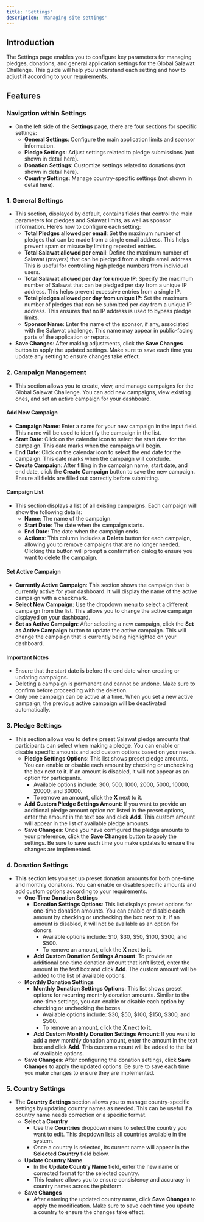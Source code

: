 ```yaml
---
title: 'Settings'
description: 'Managing site settings'
---
```


## Introduction

The Settings page enables you to configure key parameters for managing pledges, donations, and general application settings for the Global Salawat Challenge. This guide will help you understand each setting and how to adjust it according to your requirements.

## Features

### Navigation within Settings

- On the left side of the **Settings** page, there are four sections for specific settings:
    - **General Settings**: Configure the main application limits and sponsor information.
    - **Pledge Settings**: Adjust settings related to pledge submissions (not shown in detail here).
    - **Donation Settings**: Customize settings related to donations (not shown in detail here).
    - **Country Settings**: Manage country-specific settings (not shown in detail here).

### 1. **General Settings**

- This section, displayed by default, contains fields that control the main parameters for pledges and Salawat limits, as well as sponsor information. Here’s how to configure each setting:
    - **Total Pledges allowed per email**: Set the maximum number of pledges that can be made from a single email address. This helps prevent spam or misuse by limiting repeated entries.
    - **Total Salawat allowed per email**: Define the maximum number of Salawat (prayers) that can be pledged from a single email address. This is useful for controlling high pledge numbers from individual users.
    - **Total Salawat allowed per day for unique IP**: Specify the maximum number of Salawat that can be pledged per day from a unique IP address. This helps prevent excessive entries from a single IP.
    - **Total pledges allowed per day from unique IP**: Set the maximum number of pledges that can be submitted per day from a unique IP address. This ensures that no IP address is used to bypass pledge limits.
    - **Sponsor Name**: Enter the name of the sponsor, if any, associated with the Salawat challenge. This name may appear in public-facing parts of the application or reports.
- **Save Changes**: After making adjustments, click the **Save Changes** button to apply the updated settings. Make sure to save each time you update any setting to ensure changes take effect.

### 2. **Campaign Management**

- This section allows you to create, view, and manage campaigns for the Global Salawat Challenge. You can add new campaigns, view existing ones, and set an active campaign for your dashboard.

#### Add New Campaign

- **Campaign Name**: Enter a name for your new campaign in the input field. This name will be used to identify the campaign in the list.
- **Start Date**: Click on the calendar icon to select the start date for the campaign. This date marks when the campaign will begin.
- **End Date**: Click on the calendar icon to select the end date for the campaign. This date marks when the campaign will conclude.
- **Create Campaign**: After filling in the campaign name, start date, and end date, click the **Create Campaign** button to save the new campaign. Ensure all fields are filled out correctly before submitting.

#### Campaign List

- This section displays a list of all existing campaigns. Each campaign will show the following details:
    - **Name**: The name of the campaign.
    - **Start Date**: The date when the campaign starts.
    - **End Date**: The date when the campaign ends.
    - **Actions**: This column includes a **Delete** button for each campaign, allowing you to remove campaigns that are no longer needed. Clicking this button will prompt a confirmation dialog to ensure you want to delete the campaign.

#### Set Active Campaign

- **Currently Active Campaign**: This section shows the campaign that is currently active for your dashboard. It will display the name of the active campaign with a checkmark.
- **Select New Campaign**: Use the dropdown menu to select a different campaign from the list. This allows you to change the active campaign displayed on your dashboard.
- **Set as Active Campaign**: After selecting a new campaign, click the **Set as Active Campaign** button to update the active campaign. This will change the campaign that is currently being highlighted on your dashboard.

#### Important Notes

- Ensure that the start date is before the end date when creating or updating campaigns.
- Deleting a campaign is permanent and cannot be undone. Make sure to confirm before proceeding with the deletion.
- Only one campaign can be active at a time. When you set a new active campaign, the previous active campaign will be deactivated automatically.

### 3. Pledge Settings

- This section allows you to define preset Salawat pledge amounts that participants can select when making a pledge. You can enable or disable specific amounts and add custom options based on your needs.
    - **Pledge Settings Options**: This list shows preset pledge amounts. You can enable or disable each amount by checking or unchecking the box next to it. If an amount is disabled, it will not appear as an option for participants.
        - Available options include: 300, 500, 1000, 2000, 5000, 10000, 20000, and 30000.
        - To remove an amount, click the **X** next to it.
    - **Add Custom Pledge Settings Amount**: If you want to provide an additional pledge amount option not listed in the preset options, enter the amount in the text box and click **Add**. This custom amount will appear in the list of available pledge amounts.
    - **Save Changes**: Once you have configured the pledge amounts to your preference, click the **Save Changes** button to apply the settings. Be sure to save each time you make updates to ensure the changes are implemented.

### 4. Donation Settings

- Th**is** section lets you set up preset donation amounts for both one-time and monthly donations. You can enable or disable specific amounts and add custom options according to your requirements.
    - **One-Time Donation Settings**
        - **Donation Settings Options**: This list displays preset options for one-time donation amounts. You can enable or disable each amount by checking or unchecking the box next to it. If an amount is disabled, it will not be available as an option for donors.
            - Available options include: $10, $30, $50, $100, $300, and $500.
            - To remove an amount, click the **X** next to it.
        - **Add Custom Donation Settings Amount**: To provide an additional one-time donation amount that isn’t listed, enter the amount in the text box and click **Add**. The custom amount will be added to the list of available options.
    - **Monthly Donation Settings**
        - **Monthly Donation Settings Options**: This list shows preset options for recurring monthly donation amounts. Similar to the one-time settings, you can enable or disable each option by checking or unchecking the boxes.
            - Available options include: $30, $50, $100, $150, $300, and $500.
            - To remove an amount, click the **X** next to it.
        - **Add Custom Monthly Donation Settings Amount**: If you want to add a new monthly donation amount, enter the amount in the text box and click **Add**. This custom amount will be added to the list of available options.
    - **Save Changes**: After configuring the donation settings, click **Save Changes** to apply the updated options. Be sure to save each time you make changes to ensure they are implemented.

### 5. Country Settings

- The **Country Settings** section allows you to manage country-specific settings by updating country names as needed. This can be useful if a country name needs correction or a specific format.
    - **Select a Country**
        - Use the **Countries** dropdown menu to select the country you want to edit. This dropdown lists all countries available in the system.
        - Once a country is selected, its current name will appear in the **Selected Country** field below.
    - **Update Country Name**
        - In the **Update Country Name** field, enter the new name or corrected format for the selected country.
        - This feature allows you to ensure consistency and accuracy in country names across the platform.
    - **Save Changes**
        - After entering the updated country name, click **Save Changes** to apply the modification. Make sure to save each time you update a country to ensure the changes take effect.